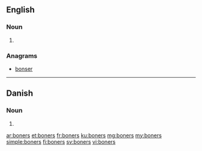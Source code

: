 ==English==

===Noun===
{{head|en|plural}}

# {{plural of|boner|lang=en}}

===Anagrams===
* [[bonser#English|bonser]]

----

==Danish==

===Noun===
{{head|da|noun form|g=c}}

# {{genitive plural indefinite of|bon|lang=da}}

[[ar:boners]]
[[et:boners]]
[[fr:boners]]
[[ku:boners]]
[[mg:boners]]
[[my:boners]]
[[simple:boners]]
[[fi:boners]]
[[sv:boners]]
[[vi:boners]]